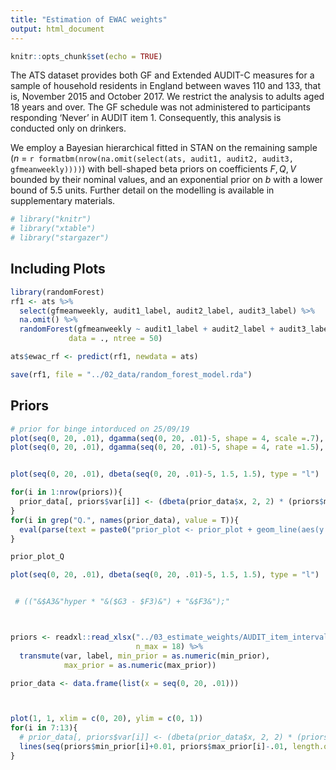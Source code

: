 ```yaml
---
title: "Estimation of EWAC weights"
output: html_document
---
```


```r
knitr::opts_chunk$set(echo = TRUE)


```

The ATS dataset provides both GF and Extended AUDIT-C measures for a sample of household residents in England between waves 110 and 133, that is, November 2015 and October 2017. We restrict the analysis to adults aged 18 years and over. The GF schedule was not administered to participants responding 'Never' in AUDIT item 1. Consequently, this analysis is conducted only on drinkers.

We employ a Bayesian hierarchical fitted in STAN on the remaining sample ($n$ = `r formatbm(nrow(na.omit(select(ats, audit1, audit2, audit3, gfmeanweekly))))`) with bell-shaped beta priors on coefficients $F, Q, V$ bounded by their nominal values, and an exponential prior on $b$ with a lower bound of 5.5 units. Further detail on the modelling is available in supplementary materials.


```r

# library("knitr")
# library("xtable")
# library("stargazer")


```

## Including Plots


 
```r

library(randomForest)
rf1 <- ats %>% 
  select(gfmeanweekly, audit1_label, audit2_label, audit3_label) %>% 
  na.omit() %>%
  randomForest(gfmeanweekly ~ audit1_label + audit2_label + audit3_label,
             data = ., ntree = 50)

ats$ewac_rf <- predict(rf1, newdata = ats)

save(rf1, file = "../02_data/random_forest_model.rda")

```
## Priors


```r
# prior for binge intorduced on 25/09/19
plot(seq(0, 20, .01), dgamma(seq(0, 20, .01)-5, shape = 4, scale =.7), type = "l")
plot(seq(0, 20, .01), dgamma(seq(0, 20, .01)-5, shape = 4, rate =1.5), type = "l")


plot(seq(0, 20, .01), dbeta(seq(0, 20, .01)-5, 1.5, 1.5), type = "l")

```


```r

for(i in 1:nrow(priors)){
  prior_data[, priors$var[i]] <- (dbeta(prior_data$x, 2, 2) * (priors$max_prior[i] - priors$min_prior[i])) + priors$min_prior[i]
}
for(i in grep("Q.", names(prior_data), value = T)){
  eval(parse(text = paste0("prior_plot <- prior_plot + geom_line(aes(y = prior_data[,'", i, "']), group = '", i, "')")))
}

prior_plot_Q

plot(seq(0, 20, .01), dbeta(seq(0, 20, .01)-5, 1.5, 1.5), type = "l")


 # (("&$A3&"hyper * "&($G3 - $F3)&") + "&$F3&");"



priors <- readxl::read_xlsx("../03_estimate_weights/AUDIT_item_intervals.xlsx",
                            n_max = 18) %>% 
  transmute(var, label, min_prior = as.numeric(min_prior), 
            max_prior = as.numeric(max_prior))

prior_data <- data.frame(list(x = seq(0, 20, .01))) 



plot(1, 1, xlim = c(0, 20), ylim = c(0, 1))
for(i in 7:13){
  # prior_data[, priors$var[i]] <- (dbeta(prior_data$x, 2, 2) * (priors$max_prior[i] - priors$min_prior[i])) + priors$min_prior[i]
  lines(seq(priors$min_prior[i]+0.01, priors$max_prior[i]-.01, length.out = 99), qbeta(seq(0.01, .99, length.out = 99), 2, 2)* (priors$max_prior[i] - priors$min_prior[i]) + priors$min_prior[i] )
}
```


